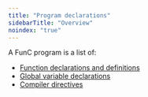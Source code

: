 ```yaml
---
title: "Program declarations"
sidebarTitle: "Overview"
noindex: "true"
---
```



A FunC program is a list of:

- [Function declarations and definitions](functions)
- [Global variable declarations](global-variables)
- [Compiler directives](compiler-directives)

